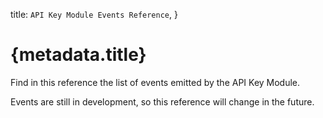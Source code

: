
  title: `API Key Module Events Reference`,
}

# {metadata.title}

Find in this reference the list of events emitted by the API Key Module.

<Note type="soon">

Events are still in development, so this reference will change in the future.

</Note>

<EventsTable />